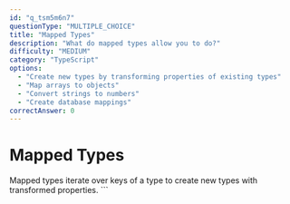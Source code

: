 ```yaml
---
id: "q_tsm5m6n7"
questionType: "MULTIPLE_CHOICE"
title: "Mapped Types"
description: "What do mapped types allow you to do?"
difficulty: "MEDIUM"
category: "TypeScript"
options:
  - "Create new types by transforming properties of existing types"
  - "Map arrays to objects"
  - "Convert strings to numbers"
  - "Create database mappings"
correctAnswer: 0
---
```


# Mapped Types

Mapped types iterate over keys of a type to create new types with transformed properties.
\`\`\`
